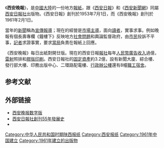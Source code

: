 {{Infobox Newspaper
| name = 西安晚报<br/> Xi'an Evening News
| image = [[文件:Xi'an_Evening_Paper.png|200px]]
| type = [[日报|日报]]
| format = [[大报|大报]]
| owners = [[西安日報社|西安日報社]]
| publisher  =  [[西安日報社|西安日報社]]
| founder    = [[高朗山|高朗山]]、[[袁烙同|袁烙同]]
| foundation = 1961年2月1日
| editor       = 
| president     = 
| chiefeditor   = 田捷<ref>{{Cite web |url= http://www.xiancn.com/zt/content/2011-10/11/content_2496537.htm |title= 西安晚报 主编 田捷 |author=  |date= 2011-10-11 |publisher= 西安新闻网 |language= zh-hans |accessdate= 2013年12月7日 |quote=  |archive-date= 2020-10-26 |archive-url= https://web.archive.org/web/20201026013730/http://www.xiancn.com/zt/content/2011-10/11/content_2496537.htm |dead-url= no }}</ref>
| assoceditor   = 
| staff         = 
| political = 
| language = [[简体中文|简体中文]]
| price = 0.5元
| headquarters = {{CHN}}[[陕西省|陕西省]][[西安市|西安市]]太阳庙门43号
| circulation = 
| website = [https://epaper.xiancn.com/newxawb 西安晚报数字版]
| CN       = 61-0002   
}}
《'''西安晚報'''》，是[[中國大陸|中國大陸]]的一份地方[[報紙|報紙]]，跟《[[西安日報|西安日報]]》和《[[西安新聞網|西安新聞網]]》同屬[[西安日報社|西安日報社]]出版物。《西安日報》創刊於1953年7月1日，而《西安晚報》創刊於1961年2月1日。

當年的[[新聞|新聞]]稱為[[宣傳報導|宣傳報導]]；現在的經營是[[市場主導|市場主導]]，面向[[讀者|讀者]]，實事求事。例如晚報有個長壽專欄《鐘樓下》反映地方[[社會問題|社會問題]]和輿論監督政府，由[[市民|市民]]投訴不平事，[[記者|記者]]求證事實，要求[[當局|當局]]負責在報紙上回應。

《西安晚報》每日出紙對開廿版。現在的西安日報[[報社|報社]]每年[[人民幣|人民幣]][[廣告|廣告]][[收入|收入]]過億，[[雷射|雷射]]照排和[[膠版|膠版]][[印刷|印刷]]。西安日報社的[[固定資產|固定資產]]約3.2億，設有新聞大廈、綜合樓、發行部大樓、印務出版中心、二環路配電樓、[[行政|行政]][[辦公樓|辦公樓]]還有8幢[[職工|職工]][[宿舍|宿舍]]。

==参考文献==
{{reflist}}

==外部链接==
* [https://epaper.xiancn.com/newxawb 西安晚报数字版] {{Wayback|url=https://epaper.xiancn.com/newxawb |date=20220327035443 }}
* [https://web.archive.org/web/20071210120354/http://www.xawb.com/about/office/history.htm 西安日報社創刊55年發展史]
* {{Sinaweibo|id=xianwanbao|2=西安晚报}}

[[Category:中华人民共和国时期陕西报纸|Category:中华人民共和国时期陕西报纸]]
[[Category:西安报纸|Category:西安报纸]]
[[Category:1961年中国建立|Category:1961年中国建立]]
[[Category:1961年建立的出版物|Category:1961年建立的出版物]]